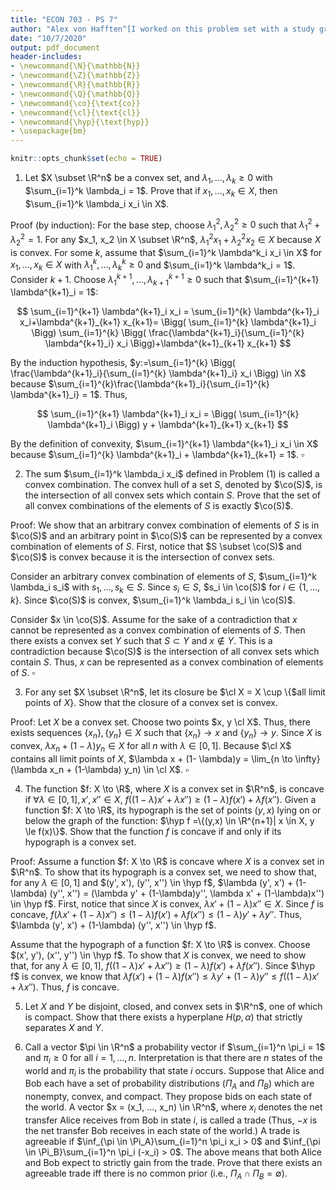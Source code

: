 ```yaml
---
title: "ECON 703 - PS 7"
author: "Alex von Hafften^[I worked on this problem set with a study group of Michael Nattinger, Andrew Smith, and Ryan Mather. I also discussed problems with Emily Case, Sarah Bass, and Danny Edgel.]"
date: "10/7/2020"
output: pdf_document
header-includes:
- \newcommand{\N}{\mathbb{N}}
- \newcommand{\Z}{\mathbb{Z}}
- \newcommand{\R}{\mathbb{R}}
- \newcommand{\Q}{\mathbb{Q}}
- \newcommand{\co}{\text{co}}
- \newcommand{\cl}{\text{cl}}
- \newcommand{\hyp}{\text{hyp}}
- \usepackage{bm}
---
```


```r
knitr::opts_chunk$set(echo = TRUE)
```

(1) Let $X \subset \R^n$ be a convex set, and $\lambda_1, ..., \lambda_k \ge 0$ with $\sum_{i=1}^k \lambda_i = 1$. Prove that if $x_1, ..., x_k \in X$, then $\sum_{i=1}^k \lambda_i x_i \in X$.

Proof (by induction): For the base step, choose $\lambda^2_1, \lambda^2_2 \ge 0$ such that $\lambda^2_1 + \lambda^2_2 = 1$.\footnote{A note on notation; $\lambda^j_i$ denotes the coefficient on $x_i$ when the convex combination is composed of $j$ elements. For example, $\lambda^2_i$ pertains to the base step, $\lambda^k_i$ pertains to the induction hypothesis, and $\lambda^{k+1}_i$ pertains to the induction step.}  For any $x_1, x_2 \in X \subset \R^n$, $\lambda^2_1 x_1 + \lambda^2_2 x_2 \in X$ because $X$ is convex.  For some $k$, assume that $\sum_{i=1}^k \lambda^k_i x_i \in X$ for $x_1, ..., x_k \in X$ with $\lambda^k_1, ..., \lambda^k_k \ge 0$ and $\sum_{i=1}^k \lambda^k_i = 1$. Consider $k+1$. Choose $\lambda^{k+1}_1, ..., \lambda^{k+1}_{k+1} \ge 0$ such that $\sum_{i=1}^{k+1} \lambda^{k+1}_i = 1$:

$$
\sum_{i=1}^{k+1} \lambda^{k+1}_i x_i = 
\sum_{i=1}^{k} \lambda^{k+1}_i x_i+\lambda^{k+1}_{k+1} x_{k+1}= 
\Bigg( \sum_{i=1}^{k} \lambda^{k+1}_i \Bigg) \sum_{i=1}^{k} \Bigg( \frac{\lambda^{k+1}_i}{\sum_{i=1}^{k} \lambda^{k+1}_i} x_i \Bigg)+\lambda^{k+1}_{k+1} x_{k+1}
$$

By the induction hypothesis, $y:=\sum_{i=1}^{k} \Bigg( \frac{\lambda^{k+1}_i}{\sum_{i=1}^{k} \lambda^{k+1}_i} x_i \Bigg) \in X$ because $\sum_{i=1}^{k}\frac{\lambda^{k+1}_i}{\sum_{i=1}^{k} \lambda^{k+1}_i} = 1$. Thus,

$$
\sum_{i=1}^{k+1} \lambda^{k+1}_i x_i = \Bigg( \sum_{i=1}^{k} \lambda^{k+1}_i \Bigg) y + \lambda^{k+1}_{k+1} x_{k+1}
$$

By the definition of convexity, $\sum_{i=1}^{k+1} \lambda^{k+1}_i x_i \in X$ because $\sum_{i=1}^{k} \lambda^{k+1}_i + \lambda^{k+1}_{k+1} = 1$. $\square$

(2) The sum $\sum_{i=1}^k \lambda_i x_i$ defined in Problem (1) is called a convex combination. The convex hull of a set $S$, denoted by $\co(S)$, is the intersection of all convex sets which contain $S$. Prove that the set of all convex combinations of the elements of $S$ is exactly $\co(S)$.

Proof: We show that an arbitrary convex combination of elements of $S$ is in $\co(S)$ and an arbitrary point in $\co(S)$ can be represented by a convex combination of elements of $S$.  First, notice that $S \subset \co(S)$ and $\co(S)$ is convex because it is the intersection of convex sets. 

Consider an arbitrary convex combination of elements of $S$, $\sum_{i=1}^k \lambda_i s_i$ with $s_1, ..., s_k \in S$. Since $s_i \in S$, $s_i \in \co(S)$ for $i \in \{1, ..., k\}$.  Since $\co(S)$ is convex, $\sum_{i=1}^k \lambda_i s_i \in \co(S)$.

Consider $x \in \co(S)$. Assume for the sake of a contradiction that $x$ cannot be represented as a convex combination of elements of $S$.  Then there exists a convex set $Y$ such that $S \subset Y$ and $x \notin Y$.  This is a contradiction because $\co(S)$ is the intersection of all convex sets which contain $S$. Thus, $x$ can be represented as a convex combination of elements of $S$. $\square$

\pagebreak

(3) For any set $X \subset \R^n$, let its closure be $\cl X = X \cup \{$all limit points of $X\}$. Show that the closure of a convex set is convex.

Proof: Let $X$ be a convex set. Choose two points $x, y \cl X$. Thus, there exists sequences $\{x_n\}, \{y_n\} \in X$ such that $\{x_n\} \to x$ and $\{y_n\} \to y$.  Since $X$ is convex, $\lambda x_n + (1-\lambda) y_n \in X$ for all $n$ with $\lambda \in [0, 1]$. Because $\cl X$ contains all limit points of $X$, $\lambda x + (1- \lambda)y = \lim_{n \to \infty} (\lambda x_n + (1-\lambda) y_n) \in \cl X$. $\square$

(4) The function $f: X \to \R$, where $X$ is a convex set in $\R^n$, is concave if $\forall \lambda \in [0,1], x', x'' \in X$, $f((1-\lambda)x' + \lambda x'') \ge (1-\lambda)f(x')+\lambda f(x'')$. Given a function $f: X \to \R$, its hypograph is the set of points $(y, x)$ lying on or below the graph of the function: $\hyp f =\{(y,x) \in \R^{n+1}| x \in X, y \le f(x)\}$. Show that the function $f$ is concave if and only if its hypograph is a convex set.

Proof: Assume a function $f: X \to \R$ is concave where $X$ is a convex set in $\R^n$.  To show that its hypograph is a convex set, we need to show that, for any $\lambda \in [0, 1]$ and $(y', x'), (y'', x'') \in \hyp f$, $\lambda (y', x') + (1-\lambda) (y'', x'') = (\lambda y' + (1-\lambda)y'', \lambda x' + (1-\lambda)x'')  \in \hyp f$.  First, notice that since $X$ is convex, $\lambda x' + (1-\lambda) x'' \in X$. Since $f$ is concave, $f(\lambda x' + (1-\lambda)x'') \le (1-\lambda)f(x')+\lambda f(x'') \le (1-\lambda)y'+\lambda y''$. Thus, $\lambda (y', x') + (1-\lambda) (y'', x'') \in \hyp f$.

Assume that the hypograph of a function $f: X \to \R$ is convex.  Choose $(x', y'), (x'', y'') \in \hyp f$. To show that $X$ is convex, we need to show that, for any $\lambda \in [0, 1]$, $f((1-\lambda)x' + \lambda x'') \ge (1-\lambda)f(x')+\lambda f(x'')$.  Since $\hyp f$ is convex, we know that $\lambda f(x') + (1-\lambda)f(x'') \le \lambda y' + (1-\lambda)y'' \le f((1-\lambda)x' + \lambda x'')$. Thus, $f$ is concave.

\pagebreak

(5) Let $X$ and $Y$ be disjoint, closed, and convex sets in $\R^n$, one of which is compact. Show that there exists a hyperplane $H(p, \alpha)$ that strictly separates $X$ and $Y$.

\pagebreak

(6) Call a vector $\pi \in \R^n$ a probability vector if $\sum_{i=1}^n \pi_i = 1$ and $\pi_i \ge 0$ for all $i=1, ..., n$. Interpretation is that there are $n$ states of the world and $\pi_i$ is the probability that state $i$ occurs. Suppose that Alice and Bob each have a set of probability distributions ($\Pi_A$ and $\Pi_B$) which are nonempty, convex, and compact.  They propose bids on each state of the world.  A vector $x = (x_1, ..., x_n) \in \R^n$, where $x_i$ denotes the net transfer Alice receives from Bob in state $i$, is called a trade (Thus, $-x$ is the net transfer Bob receives in each state of the world.) A trade is agreeable if $\inf_{\pi \in \Pi_A}\sum_{i=1}^n \pi_i x_i > 0$ and $\inf_{\pi \in \Pi_B}\sum_{i=1}^n \pi_i (-x_i) > 0$. The above means that both Alice and Bob expect to strictly gain from the trade. Prove that there exists an agreeable trade iff there is no common prior (i.e., $\Pi_A \cap \Pi_B = \emptyset$).



